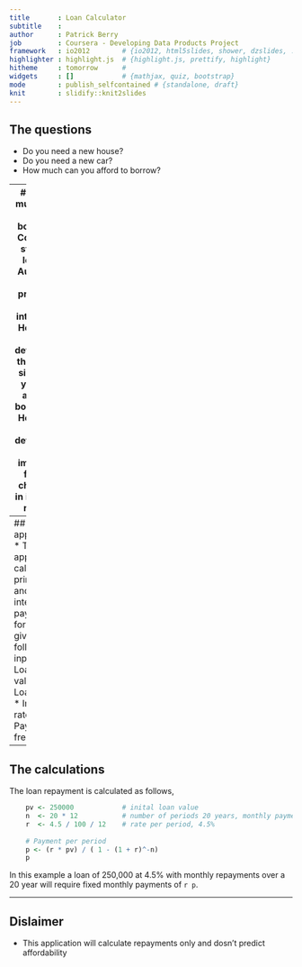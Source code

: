 ```yaml
---
title       : Loan Calculator
subtitle    : 
author      : Patrick Berry
job         : Coursera - Developing Data Products Project
framework   : io2012        # {io2012, html5slides, shower, dzslides, ...}
highlighter : highlight.js  # {highlight.js, prettify, highlight}
hitheme     : tomorrow      # 
widgets     : []            # {mathjax, quiz, bootstrap}
mode        : publish_selfcontained # {standalone, draft}
knit        : slidify::knit2slides
---
```


## The questions
* Do you need a new house?
* Do you need a new car?
* How much can you afford to borrow?

---
## How much can you borrow
* Common style of loan in Australia is principle and interest
* How can you determine the loans size that you are able to borrow?
* How can you determine the impact if future changes in interest rates?

---
## The application
* This application calculates principle and interest payments for a loan given the following inputs
    * Loan inital value
    * Loan term
    * Interst rate
    * Payment frequency

---
## The calculations
The loan repayment is calculated as follows,
```R
    pv <- 250000            # inital loan value
    n  <- 20 * 12           # number of periods 20 years, monthly payments
    r  <- 4.5 / 100 / 12    # rate per period, 4.5%
    
    # Payment per period
    p <- (r * pv) / ( 1 - (1 + r)^-n)
    p
```
In this example a loan of 250,000 at 4.5% with monthly repayments over a 20 year will require fixed monthly payments of `r p`.

---
## Dislaimer
* This application will calculate repayments only and dosn't predict affordability




